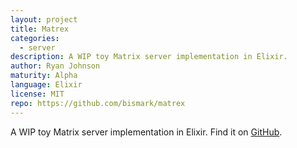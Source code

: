 ```yaml
---
layout: project
title: Matrex
categories:
  - server
description: A WIP toy Matrix server implementation in Elixir.
author: Ryan Johnson
maturity: Alpha
language: Elixir
license: MIT
repo: https://github.com/bismark/matrex
---
```


A WIP toy Matrix server implementation in Elixir. Find it on [GitHub](https://github.com/bismark/matrex).


